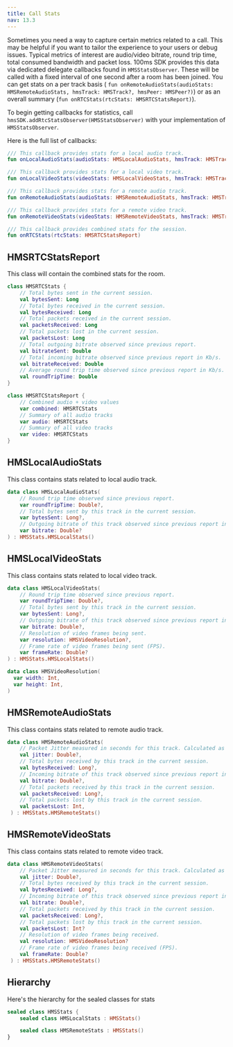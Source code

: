 ```yaml
---
title: Call Stats
nav: 13.3
---
```


Sometimes you need a way to capture certain metrics related to a call. This may be helpful if you want to tailor the experience to your users or debug issues. Typical metrics of interest are audio/video bitrate, round trip time, total consumed bandwidth and packet loss. 100ms SDK provides this data via dedicated delegate callbacks found in `HMSStatsObserver`. These will be called with a fixed interval of one second after a room has been joined. You can get stats on a per track basis ( `fun onRemoteAudioStats(audioStats: HMSRemoteAudioStats, hmsTrack: HMSTrack?, hmsPeer: HMSPeer?)`) or as an overall summary (`fun onRTCStats(rtcStats: HMSRTCStatsReport)`).

To begin getting callbacks for statistics, call `hmsSDK.addRtcStatsObserver(HMSStatsObserver)` with your implementation of `HMSStatsObserver`.

Here is the full list of callbacks:

```kotlin
/// This callback provides stats for a local audio track.
fun onLocalAudioStats(audioStats: HMSLocalAudioStats, hmsTrack: HMSTrack?, hmsPeer: HMSPeer?)

/// This callback provides stats for a local video track.
fun onLocalVideoStats(videoStats: HMSLocalVideoStats, hmsTrack: HMSTrack?, hmsPeer: HMSPeer?)

/// This callback provides stats for a remote audio track.
fun onRemoteAudioStats(audioStats: HMSRemoteAudioStats, hmsTrack: HMSTrack?, hmsPeer: HMSPeer?)

/// This callback provides stats for a remote video track.
fun onRemoteVideoStats(videoStats: HMSRemoteVideoStats, hmsTrack: HMSTrack?, hmsPeer: HMSPeer?)

/// This callback provides combined stats for the session.
fun onRTCStats(rtcStats: HMSRTCStatsReport)
```

## HMSRTCStatsReport

This class will contain the combined stats for the room.

```kotlin
class HMSRTCStats {
	// Total bytes sent in the current session.
	val bytesSent: Long
	// Total bytes received in the current session.
	val bytesReceived: Long
	// Total packets received in the current session.
	val packetsReceived: Long
	// Total packets lost in the current session.
	val packetsLost: Long
	// Total outgoing bitrate observed since previous report.
	val bitrateSent: Double
	// Total incoming bitrate observed since previous report in Kb/s.
	val bitrateReceived: Double
	// Average round trip time observed since previous report in Kb/s.
	val roundTripTime: Double
}

class HMSRTCStatsReport {
	// Combined audio + video values
	var combined: HMSRTCStats
	// Summary of all audio tracks
	var audio: HMSRTCStats
	// Summary of all video tracks
	var video: HMSRTCStats
}
```

## HMSLocalAudioStats

This class contains stats related to local audio track.

```kotlin
data class HMSLocalAudioStats(
	// Round trip time observed since previous report.
	var roundTripTime: Double?,
	// Total bytes sent by this track in the current session.
	var bytesSent: Long?,
	// Outgoing bitrate of this track observed since previous report in Kb/s.
	var bitrate: Double?
) : HMSStats.HMSLocalStats()
```

## HMSLocalVideoStats

This class contains stats related to local video track.

```kotlin
data class HMSLocalVideoStats(
	// Round trip time observed since previous report.
	var roundTripTime: Double?,
	// Total bytes sent by this track in the current session.
	var bytesSent: Long?,
	// Outgoing bitrate of this track observed since previous report in Kb/s.
	var bitrate: Double?,
	// Resolution of video frames being sent.
	var resolution: HMSVideoResolution?,
	// Frame rate of video frames being sent (FPS).
	var frameRate: Double?
) : HMSStats.HMSLocalStats()

data class HMSVideoResolution(
  var width: Int,
  var height: Int,
)

```

## HMSRemoteAudioStats

This class contains stats related to remote audio track.

```kotlin
data class HMSRemoteAudioStats(
	// Packet Jitter measured in seconds for this track. Calculated as defined in section 6.4.1. of RFC3550.
	val jitter: Double?,
	// Total bytes received by this track in the current session.
	val bytesReceived: Long?,
	// Incoming bitrate of this track observed since previous report in Kb/s.
	val bitrate: Double?,
	// Total packets received by this track in the current session.
	val packetsReceived: Long?,
	// Total packets lost by this track in the current session.
	val packetsLost: Int,
 ) : HMSStats.HMSRemoteStats()
```

## HMSRemoteVideoStats

This class contains stats related to remote video track.

```kotlin
data class HMSRemoteVideoStats(
	// Packet Jitter measured in seconds for this track. Calculated as defined in section 6.4.1. of RFC3550.
	val jitter: Double?,
	// Total bytes received by this track in the current session.
	val bytesReceived: Long?,
	// Incoming bitrate of this track observed since previous report in Kb/s.
	val bitrate: Double?,
	// Total packets received by this track in the current session.
	val packetsReceived: Long?,
	// Total packets lost by this track in the current session.
	val packetsLost: Int?
	// Resolution of video frames being received.
	val resolution: HMSVideoResolution?
	// Frame rate of video frames being received (FPS).
	val frameRate: Double?
 ) : HMSStats.HMSRemoteStats()
```

## Hierarchy

Here's the hierarchy for the sealed classes for stats
```kotlin
sealed class HMSStats {
    sealed class HMSLocalStats : HMSStats()

    sealed class HMSRemoteStats : HMSStats()
}
```